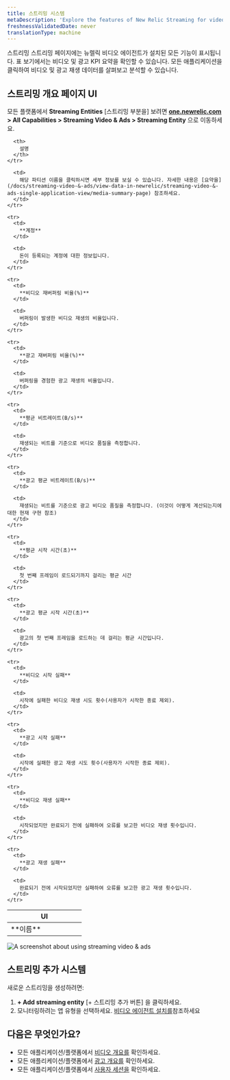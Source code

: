 ```yaml
---
title: 스트리밍 시스템
metaDescription: 'Explore the features of New Relic Streaming for video and ads, providing detailed insights into active entities.'
freshnessValidatedDate: never
translationType: machine
---
```


스트리밍 스트리밍 페이지에는 뉴렐릭 비디오 에이전트가 설치된 모든 기능이 표시됩니다. 표 보기에서는 비디오 및 광고 KPI 요약을 확인할 수 있습니다. 모든 애플리케이션을 클릭하여 비디오 및 광고 재생 데이터를 살펴보고 분석할 수 있습니다.

## 스트리밍 개요 페이지 UI

모든 플랫폼에서 **Streaming Entities** \[스트리밍 부분을] 보려면 <DNT>**[one.newrelic.com](https://one.newrelic.com) &gt; All Capabilities &gt; Streaming Video &amp; Ads &gt; Streaming Entity**</DNT> 으로 이동하세요.

<table>
  <thead>
    <tr>
      <th width="50%">
        UI
      </th>

      <th>
        설명
      </th>
    </tr>
  </thead>

  <tbody>
    <tr>
      <td>
        **이름**
      </td>

      <td>
        해당 파티션 이름을 클릭하시면 세부 정보를 보실 수 있습니다. 자세한 내용은 [요약을](/docs/streaming-video-&-ads/view-data-in-newrelic/streaming-video-&-ads-single-application-view/media-summary-page) 참조하세요.
      </td>
    </tr>

    <tr>
      <td>
        **계정**
      </td>

      <td>
        돈이 등록되는 계정에 대한 정보입니다.
      </td>
    </tr>

    <tr>
      <td>
        **비디오 재버퍼링 비율(%)**
      </td>

      <td>
        버퍼링이 발생한 비디오 재생의 비율입니다.
      </td>
    </tr>

    <tr>
      <td>
        **광고 재버퍼링 비율(%)**
      </td>

      <td>
        버퍼링을 경험한 광고 재생의 비율입니다.
      </td>
    </tr>

    <tr>
      <td>
        **평균 비트레이트(B/s)**
      </td>

      <td>
        재생되는 비트를 기준으로 비디오 품질을 측정합니다.
      </td>
    </tr>

    <tr>
      <td>
        **광고 평균 비트레이트(B/s)**
      </td>

      <td>
        재생되는 비트를 기준으로 광고 비디오 품질을 측정합니다. (이것이 어떻게 계산되는지에 대한 현재 구현 참조)
      </td>
    </tr>

    <tr>
      <td>
        **평균 시작 시간(초)**
      </td>

      <td>
        첫 번째 프레임이 로드되기까지 걸리는 평균 시간
      </td>
    </tr>

    <tr>
      <td>
        **광고 평균 시작 시간(초)**
      </td>

      <td>
        광고의 첫 번째 프레임을 로드하는 데 걸리는 평균 시간입니다.
      </td>
    </tr>

    <tr>
      <td>
        **비디오 시작 실패**
      </td>

      <td>
        시작에 실패한 비디오 재생 시도 횟수(사용자가 시작한 종료 제외).
      </td>
    </tr>

    <tr>
      <td>
        **광고 시작 실패**
      </td>

      <td>
        시작에 실패한 광고 재생 시도 횟수(사용자가 시작한 종료 제외).
      </td>
    </tr>

    <tr>
      <td>
        **비디오 재생 실패**
      </td>

      <td>
        시작되었지만 완료되기 전에 실패하여 오류를 보고한 비디오 재생 횟수입니다.
      </td>
    </tr>

    <tr>
      <td>
        **광고 재생 실패**
      </td>

      <td>
        완료되기 전에 시작되었지만 실패하여 오류를 보고한 광고 재생 횟수입니다.
      </td>
    </tr>
  </tbody>
</table>

<img title="Streamng video & ads" alt="A screenshot about using streaming video & ads" src="/images/streaming-entity.webp" />

## 스트리밍 추가 시스템

새로운 스트리밍을 생성하려면:

1. **+ Add streaming entity** \[+ 스트리밍 추가 버튼] 을 클릭하세요.
2. 모니터링하려는 앱 유형을 선택하세요. [비디오 에이전트 설치를](/docs/streaming-video-&-ads/installation/install-the-streaming-video-&-ads-agent/#installation)참조하세요

## 다음은 무엇인가요?

* 모든 애플리케이션/플랫폼에서 [비디오 개요를](/docs/streaming-video-&-ads/view-data-in-newrelic/streaming-video-&-ads-all-platform-view/video-overview) 확인하세요.
* 모든 애플리케이션/플랫폼에서 [광고 개요를](/docs/streaming-video-&-ads/view-data-in-newrelic/streaming-video-&-ads-all-platform-view/ads-overview) 확인하세요.
* 모든 애플리케이션/플랫폼에서 [사용자 세션을](/docs/streaming-video-&-ads/view-data-in-newrelic/streaming-video-&-ads-all-platform-view/user-sessions/overview) 확인하세요.